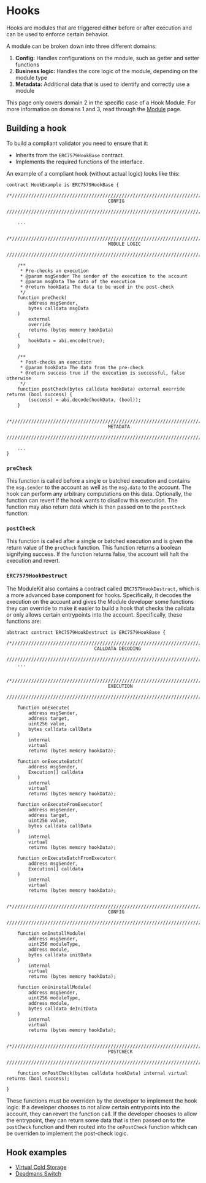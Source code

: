 # Hooks

Hooks are modules that are triggered either before or after execution and can be used to enforce certain behavior.

A module can be broken down into three different domains:

1. **Config:** Handles configurations on the module, such as getter and setter functions
2. **Business logic:** Handles the core logic of the module, depending on the module type
3. **Metadata:** Additional data that is used to identify and correctly use a module

This page only covers domain 2 in the specific case of a Hook Module. For more information on domains 1 and 3, read through the [Module](./module.mdx) page.

## Building a hook

To build a compliant validator you need to ensure that it:

- Inherits from the `ERC7579HookBase` contract.
- Implements the required functions of the interface.

An example of a compliant hook (without actual logic) looks like this:

```solidity
contract HookExample is ERC7579HookBase {
    /*//////////////////////////////////////////////////////////////////////////
                                     CONFIG
    //////////////////////////////////////////////////////////////////////////*/

    ...

    /*//////////////////////////////////////////////////////////////////////////
                                     MODULE LOGIC
    //////////////////////////////////////////////////////////////////////////*/

    /**
     * Pre-checks an execution
     * @param msgSender The sender of the execution to the account
     * @param msgData The data of the execution
     * @return hookData The data to be used in the post-check
     */
    function preCheck(
        address msgSender,
        bytes calldata msgData
    )
        external
        override
        returns (bytes memory hookData)
    {
        hookData = abi.encode(true);
    }

    /**
     * Post-checks an execution
     * @param hookData The data from the pre-check
     * @return success true if the execution is successful, false otherwise
     */
    function postCheck(bytes calldata hookData) external override returns (bool success) {
        (success) = abi.decode(hookData, (bool));
    }

    /*//////////////////////////////////////////////////////////////////////////
                                     METADATA
    //////////////////////////////////////////////////////////////////////////*/

    ...
}
```

### `preCheck`

This function is called before a single or batched execution and contains the `msg.sender` to the account as well as the `msg.data` to the account. The hook can perform any arbitrary computations on this data. Optionally, the function can revert if the hook wants to disallow this execution. The function may also return data which is then passed on to the `postCheck` function.

### `postCheck`

This function is called after a single or batched execution and is given the return value of the `preCheck` function. This function returns a boolean signifying success. If the function returns false, the account will halt the execution and revert.

### `ERC7579HookDestruct`

The ModuleKit also contains a contract called `ERC7579HookDestruct`, which is a more advanced base component for hooks. Specifically, it decodes the execution on the account and gives the Module developer some functions they can override to make it easier to build a hook that checks the calldata or only allows certain entrypoints into the account. Specifically, these functions are:

```solidity
abstract contract ERC7579HookDestruct is ERC7579HookBase {
    /*//////////////////////////////////////////////////////////////////////////
                                CALLDATA DECODING
    //////////////////////////////////////////////////////////////////////////*/
    ...

    /*//////////////////////////////////////////////////////////////////////////
                                     EXECUTION
    //////////////////////////////////////////////////////////////////////////*/

    function onExecute(
        address msgSender,
        address target,
        uint256 value,
        bytes calldata callData
    )
        internal
        virtual
        returns (bytes memory hookData);

    function onExecuteBatch(
        address msgSender,
        Execution[] calldata
    )
        internal
        virtual
        returns (bytes memory hookData);

    function onExecuteFromExecutor(
        address msgSender,
        address target,
        uint256 value,
        bytes calldata callData
    )
        internal
        virtual
        returns (bytes memory hookData);

    function onExecuteBatchFromExecutor(
        address msgSender,
        Execution[] calldata
    )
        internal
        virtual
        returns (bytes memory hookData);

    /*//////////////////////////////////////////////////////////////////////////
                                     CONFIG
    //////////////////////////////////////////////////////////////////////////*/

    function onInstallModule(
        address msgSender,
        uint256 moduleType,
        address module,
        bytes calldata initData
    )
        internal
        virtual
        returns (bytes memory hookData);

    function onUninstallModule(
        address msgSender,
        uint256 moduleType,
        address module,
        bytes calldata deInitData
    )
        internal
        virtual
        returns (bytes memory hookData);

    /*//////////////////////////////////////////////////////////////////////////
                                     POSTCHECK
    //////////////////////////////////////////////////////////////////////////*/

    function onPostCheck(bytes calldata hookData) internal virtual returns (bool success);

}
```

These functions must be overriden by the developer to implement the hook logic. If a developer chooses to not allow certain entrypoints into the account, they can revert the function call. If the developer chooses to allow the entrypoint, they can return some data that is then passed on to the `postCheck` function and then routed into the `onPostCheck` function which can be overriden to implement the post-check logic.

## Hook examples

- [Virtual Cold Storage](https://github.com/rhinestonewtf/modulekit-examples/blob/main/src/coldstorage-subaccount/ColdStorageHook.sol)
- [Deadmans Switch](https://github.com/rhinestonewtf/modulekit-examples/blob/main/src/deadman-switch/DeadmanSwitch.sol)
